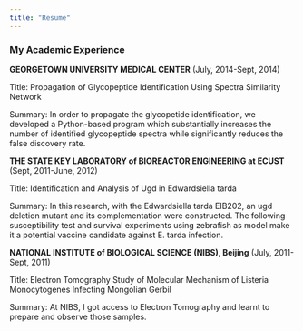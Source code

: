 ```yaml
---
title: "Resume"
---
```


### My Academic Experience

__GEORGETOWN UNIVERSITY MEDICAL CENTER__
(July, 2014-Sept, 2014)

Title: Propagation of Glycopeptide Identification Using Spectra Similarity Network

Summary: In order to propagate the glycopetide identification, we developed a Python-based program which substantially increases the number of identified glycopeptide spectra while significantly reduces the false discovery rate. 

__THE STATE KEY LABORATORY of BIOREACTOR ENGINEERING at ECUST__
(Sept, 2011-June, 2012)

Title: Identification and Analysis of Ugd in Edwardsiella tarda   

Summary: In this research, with the Edwardsiella tarda EIB202, an ugd deletion mutant and its complementation were constructed. The following susceptibility test and survival experiments using zebrafish as model make it a potential vaccine candidate against E. tarda infection.

__NATIONAL INSTITUTE of BIOLOGICAL SCIENCE (NIBS), Beijing__
(July, 2011-Sept, 2011)

Title: Electron Tomography Study of Molecular Mechanism of Listeria Monocytogenes Infecting Mongolian Gerbil   

Summary: At NIBS, I got access to Electron Tomography and learnt to prepare and observe those samples.
